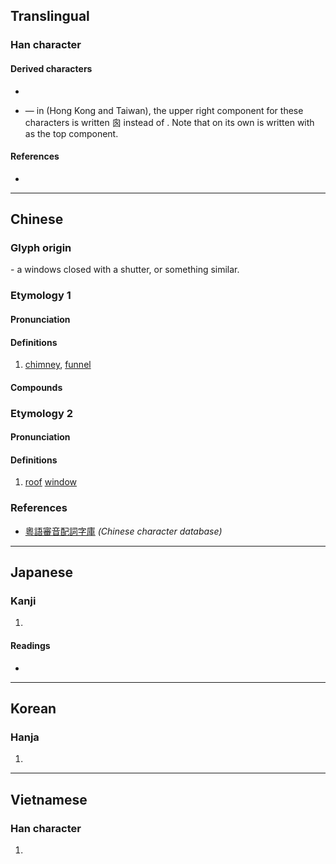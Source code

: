 {{character info/new}}
{{also|囱|匆}}
==Translingual==

===Han character===
{{Han char|rn=31|rad=囗|as=04|sn=7|four=26000|canj=HWKK}}

====Derived characters====
* {{l|mul|[[𢭇]], [[𤗄]], [[𥓁]], [[𦕻]], [[𤴙]], [[𥫑]], [[𢍍]], [[𠭛]]}} <!-- Not sure about 𦹰, 𦠷, 𥀮 -->
* {{l|mul|[[窗]], [[蔥]], [[聰]], [[憁]], [[熜]], [[璁]]}} — in {{w|traditional Chinese}} (Hong Kong and Taiwan), the upper right component for these characters is written 囪 instead of {{l|mul|囱}}. Note that {{l|mul|悤}} on its own is written with {{l|mul|囱}} as the top component.

====References====
* {{Han ref|kx=0217.130|dj=0444.160|hdz=10715.061|uh=56EA|ud=22250}}

----

==Chinese==

===Glyph origin===
{{Han etym}}
{{liushu|p}}- a windows closed with a shutter, or something similar.

===Etymology 1===
{{zh-forms|s=囱|alt=囱,窗}}

====Pronunciation====
{{zh-pron
|m=cōng
|c=cung1,tung1
|c_note=cung1 - literary; tung1 - vernacular
|h=pfs=
|md=
|mn=qz,xm,zz:chhong
|w=
|mc=1
|oc=y
|cat=n
}}

====Definitions====
{{zh-hanzi}}

# [[chimney]], [[funnel]] <!--[1]《廣韻·上平聲·東·怱》囪：竈突。[2]《集韻》囪：麤叢切，𠀤音聰。竈突也。--> <!-- Note: 竈 or 灶 is kitchen stove/furnace -->

====Compounds====
{{zh-der|煙囪:[[chimney]]}}

===Etymology 2===
{{zh-forms|s=囱|alt=囱,窗}}

====Pronunciation====
{{zh-pron
|m=chuāng
|c=coeng1
|mc=2
|oc=
|ma=
|cat=
}}

====Definitions====
{{zh-hanzi}}

# [[roof]] [[window]] <!-- [1]《廣韻·上平聲》囪：『《說文》曰：在牆曰牖,在屋曰囱。楚江切，九。』[2] 《康熙字典》窗：『...《說文》本作囪。在牆曰牖，在戸曰囪。或作窗。』-->

===References===
* [http://humanum.arts.cuhk.edu.hk/Lexis/lexi-can/ 粵語審音配詞字庫] ''(Chinese character database)''

----

==Japanese==

===Kanji===
{{ja-kanji|grade=|rs=囗04}}

# {{defn|lang=ja|sort=囗04}}

====Readings====
* {{ja-readings|on=[[そう]] (sō), [[す]] (su)|kun=[[てんまど]] (temmado), [[まど]] (mado), [[けむだし]] (kemudashi)}}

----

==Korean==

===Hanja===
{{ko-hanja|hangeul=[[창]], [[총]]|rv=chang, chong|mr=ch'ang, ch'ong}}

# {{defn|lang=ko|sort=囗04}}

----

==Vietnamese==

===Han character===
{{vi-hantu|[[song]], [[thông]]|rs=囗04}}

# {{defn|vi}}